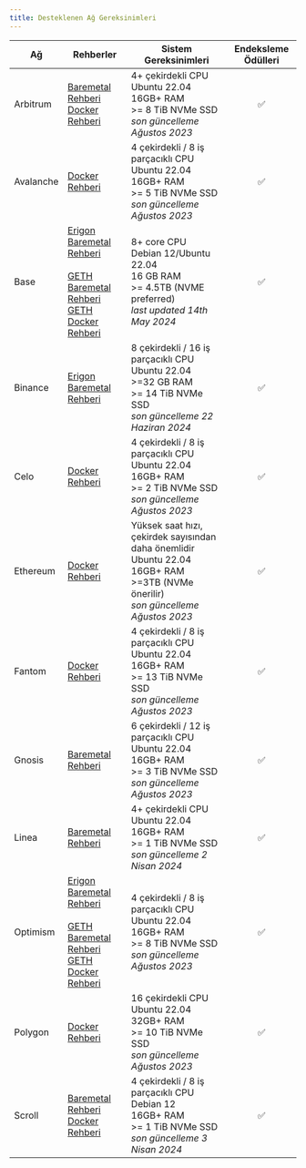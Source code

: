 ```yaml
---
title: Desteklenen Ağ Gereksinimleri
---
```


| Ağ        | Rehberler                                                                                                                                                                                                                                                                                                 | Sistem Gereksinimleri                                                                                                                                   | Endeksleme Ödülleri |
| --------- | --------------------------------------------------------------------------------------------------------------------------------------------------------------------------------------------------------------------------------------------------------------------------------------------------------- | ------------------------------------------------------------------------------------------------------------------------------------------------------- | :-----------------: |
| Arbitrum  | [Baremetal Rehberi](https://docs.infradao.com/archive-nodes-101/arbitrum/baremetal)<br /> [Docker Rehberi](https://docs.infradao.com/archive-nodes-101/arbitrum/docker)                                                                                                                                   | 4+ çekirdekli CPU<br /> Ubuntu 22.04<br /> 16GB+ RAM<br /> >= 8 TiB NVMe SSD<br /> _son güncelleme Ağustos 2023_                                        |          ✅          |
| Avalanche | [Docker Rehberi](https://docs.infradao.com/archive-nodes-101/avalanche/docker)                                                                                                                                                                                                                            | 4 çekirdekli / 8 iş parçacıklı CPU<br /> Ubuntu 22.04<br /> 16GB+ RAM<br /> >= 5 TiB NVMe SSD<br /> _son güncelleme Ağustos 2023_                       |          ✅          |
| Base      | [Erigon Baremetal Rehberi](https://docs.infradao.com/archive-nodes-101/base/erigon/baremetal)<br /><br /> [GETH Baremetal Rehberi](https://docs.infradao.com/archive-nodes-101/base/geth/baremetal)<br /> [GETH Docker Rehberi](https://docs.infradao.com/archive-nodes-101/base/geth/docker)             | 8+ core CPU<br /> Debian 12/Ubuntu 22.04<br /> 16 GB RAM<br /> >= 4.5TB (NVME preferred)<br /> _last updated 14th May 2024_                             |          ✅          |
| Binance   | [Erigon Baremetal Rehberi](https://docs.infradao.com/archive-nodes-101/binance/erigon/baremetal)                                                                                                                                                                                                          | 8 çekirdekli / 16 iş parçacıklı CPU<br /> Ubuntu 22.04<br /> >=32 GB RAM<br /> >= 14 TiB NVMe SSD<br /> _son güncelleme 22 Haziran 2024_                |          ✅          |
| Celo      | [Docker Rehberi](https://docs.infradao.com/archive-nodes-101/celo/docker)                                                                                                                                                                                                                                 | 4 çekirdekli / 8 iş parçacıklı CPU<br /> Ubuntu 22.04<br /> 16GB+ RAM<br /> >= 2 TiB NVMe SSD<br /> _son güncelleme Ağustos 2023_                       |          ✅          |
| Ethereum  | [Docker Rehberi](https://docs.infradao.com/archive-nodes-101/ethereum/erigon/docker)                                                                                                                                                                                                                      | Yüksek saat hızı, çekirdek sayısından daha önemlidir<br /> Ubuntu 22.04<br /> 16GB+ RAM<br /> >=3TB (NVMe önerilir)<br /> _son güncelleme Ağustos 2023_ |          ✅          |
| Fantom    | [Docker Rehberi](https://docs.infradao.com/archive-nodes-101/fantom/docker)                                                                                                                                                                                                                               | 4 çekirdekli / 8 iş parçacıklı CPU<br /> Ubuntu 22.04<br /> 16GB+ RAM<br /> >= 13 TiB NVMe SSD<br /> _son güncelleme Ağustos 2023_                      |          ✅          |
| Gnosis    | [Baremetal Rehberi](https://docs.infradao.com/archive-nodes-101/gnosis/erigon/baremetal)                                                                                                                                                                                                                  | 6 çekirdekli / 12 iş parçacıklı CPU<br /> Ubuntu 22.04<br /> 16GB+ RAM<br /> >= 3 TiB NVMe SSD<br /> _son güncelleme Ağustos 2023_                      |          ✅          |
| Linea     | [Baremetal Rehberi](https://docs.infradao.com/archive-nodes-101/linea/baremetal)                                                                                                                                                                                                                          | 4+ çekirdekli CPU<br /> Ubuntu 22.04<br /> 16GB+ RAM<br /> >= 1 TiB NVMe SSD<br /> _son güncelleme 2 Nisan 2024_                                        |          ✅          |
| Optimism  | [Erigon Baremetal Rehberi](https://docs.infradao.com/archive-nodes-101/optimism/erigon/baremetal)<br /><br /> [GETH Baremetal Rehberi](https://docs.infradao.com/archive-nodes-101/optimism/geth/baremetal)<br /> [GETH Docker Rehberi](https://docs.infradao.com/archive-nodes-101/optimism/geth/docker) | 4 çekirdekli / 8 iş parçacıklı CPU<br /> Ubuntu 22.04<br /> 16GB+ RAM<br /> >= 8 TiB NVMe SSD<br /> _son güncelleme Ağustos 2023_                       |          ✅          |
| Polygon   | [Docker Rehberi](https://docs.infradao.com/archive-nodes-101/polygon/docker)                                                                                                                                                                                                                              | 16 çekirdekli CPU<br /> Ubuntu 22.04<br /> 32GB+ RAM<br /> >= 10 TiB NVMe SSD<br /> _son güncelleme Ağustos 2023_                                       |          ✅          |
| Scroll    | [Baremetal Rehberi](https://docs.infradao.com/archive-nodes-101/scroll/baremetal)<br /> [Docker Rehberi](https://docs.infradao.com/archive-nodes-101/scroll/docker)                                                                                                                                       | 4 çekirdekli / 8 iş parçacıklı CPU<br /> Debian 12<br /> 16GB+ RAM<br /> >= 1 TiB NVMe SSD<br /> _son güncelleme 3 Nisan 2024_                          |          ✅          |
